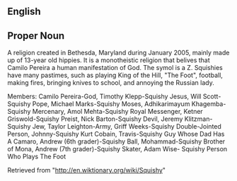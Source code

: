 ==English==

==Proper Noun==
A religion created in Bethesda, Maryland during January 2005, mainly made up of 13-year old hippies. It is a monotheistic religion that belives that Camilo Pereira a human manifestation of God. The symol is a Z. Squishies have many pastimes, such as playing King of the Hill, "The Foot", football, making fires, bringing knives to school, and annoying the Russian lady.

Members: Camilo Pereira-God, Timothy Klepp-Squishy Jesus, Will Scott-Squishy Pope, Michael Marks-Squishy Moses, Adhikarimayum Khagemba-Squishy Mercenary, Amol Mehta-Squishy Royal Messenger, Ketner Griswold-Squishy Preist, Nick Barton-Squishy Devil, Jeremy Klitzman-Squishy Jew, Taylor Leighton-Army, Griff Weeks-Squishy Double-Jointed Person, Johnny-Squishy Kurt Cobain, Travis-Squishy Guy Whose Dad Has A Camaro, Andrew (6th grader)-Squishy Ball, Mohammad-Squishy Brother of Mona, Andrew (7th grader)-Squishy Skater, Adam Wise- Squishy Person Who Plays The Foot

Retrieved from "http://en.wiktionary.org/wiki/Squishy"